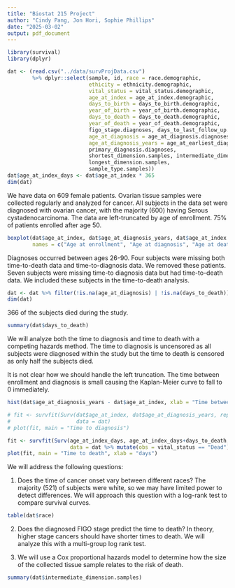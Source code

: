 ```yaml
---
title: "Biostat 215 Project"
author: "Cindy Pang, Jon Hori, Sophie Phillips"
date: "2025-03-02"
output: pdf_document
---
```


```r
library(survival)
library(dplyr)
```

```r
dat <- (read.csv("../data/survProjData.csv") 
        %>% dplyr::select(sample, id, race = race.demographic, 
                          ethicity = ethnicity.demographic, 
                          vital_status = vital_status.demographic,
                          age_at_index = age_at_index.demographic, 
                          days_to_birth = days_to_birth.demographic,
                          year_of_birth = year_of_birth.demographic,
                          days_to_death = days_to_death.demographic,
                          year_of_death = year_of_death.demographic,
                          figo_stage.diagnoses, days_to_last_follow_up.diagnoses,
                          age_at_diagnosis = age_at_diagnosis.diagnoses, 
                          age_at_diagnosis_years = age_at_earliest_diagnosis_in_years.diagnoses.xena_derived, 
                          primary_diagnosis.diagnoses,
                          shortest_dimension.samples, intermediate_dimension.samples,
                          longest_dimension.samples,
                          sample_type.samples))
dat$age_at_index_days <- dat$age_at_index * 365
dim(dat)
```

We have data on 609 female patients. Ovarian tissue samples were collected regularly and analyzed for cancer. All subjects in the data set were diagnosed with ovarian cancer, with the majority (600) having Serous cystadenocarcinoma. The data are left-truncated by age of enrollment. 75% of patients enrolled after age 50.

```r
boxplot(dat$age_at_index, dat$age_at_diagnosis_years, dat$age_at_index + (dat$days_to_death/365),
        names = c("Age at enrollment", "Age at diagnosis", "Age at death"))
```
Diagnoses occurred between ages 26-90. Four subjects were missing both time-to-death data and time-to-diagnosis data. We removed these patients. Seven subjects were missing time-to diagnosis data but had time-to-death data. We included these subjects in the time-to-death analysis.
```r
dat <- dat %>% filter(!is.na(age_at_diagnosis) | !is.na(days_to_death))
dim(dat)
```


366 of the subjects died during the study. 
```r
summary(dat$days_to_death)
```

We will analyze both the time to diagnosis and time to death with a competing hazards method. The time to diagnosis is uncensored as all subjects were diagnosed within the study but the time to death is censored as only half the subjects died.

It is not clear how we should handle the left truncation. The time between enrollment and diagnosis is small causing the Kaplan-Meier curve to fall to 0 immediately.
```r
hist(dat$age_at_diagnosis_years - dat$age_at_index, xlab = "Time between enrollment and diagnosis")

# fit <- survfit(Surv(dat$age_at_index, dat$age_at_diagnosis_years, rep(1, nrow(dat))) ~ 1, 
#                     data = dat)
# plot(fit, main = "Time to diagnosis")
```

```r
fit <- survfit(Surv(age_at_index_days, age_at_index_days+days_to_death, obs) ~ 1, 
                    data = dat %>% mutate(obs = vital_status == "Dead"))
plot(fit, main = "Time to death", xlab = "days")
```

We will address the following questions:

1. Does the time of cancer onset vary between different races? The majority (521) of subjects were white, so we may have limited power to detect differences. We will approach this question with a log-rank test to compare survival curves.
```r
table(dat$race)
```
2. Does the diagnosed FIGO stage predict the time to death? In theory, higher stage cancers should have shorter times to death. We will analyze this with a multi-group log rank test.

3. We will use a Cox proportional hazards model to determine how the size of the collected tissue sample relates to the risk of death. 
```r
summary(dat$intermediate_dimension.samples)
```



